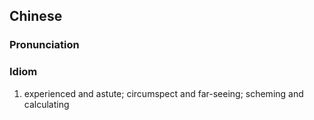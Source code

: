 {{also|老谋深算}}
==Chinese==
{{zh-forms|lit=rigorous scheme and deep foresight|s=老谋深算}}

===Pronunciation===
{{zh-pron
|m=lǎomóushēnsuàn
|c=lou5 mau4 sam1 syun3
|cat=cy
}}

===Idiom===
{{zh-idiom}}

# experienced and astute; circumspect and far-seeing; scheming and calculating